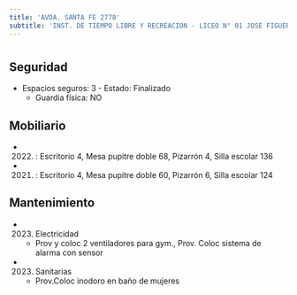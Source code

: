 ```yaml
---
title: 'AVDA. SANTA FE 2778'
subtitle: 'INST. DE TIEMPO LIBRE Y RECREACION - LICEO N° 01 JOSE FIGUEROA ALCORTA'
---
```


#


## Seguridad

*  Espacios seguros: 3 - Estado: Finalizado 
    + Guardia física: NO





## Mobiliario

*  (2022) : Escritorio 4, Mesa pupitre doble 68, Pizarrón 4, Silla escolar 136 

*  (2021) : Escritorio 4, Mesa pupitre doble 60, Pizarrón 6, Silla escolar 124 





## Mantenimiento

*  (2023) Electricidad 
    + Prov y coloc 2 ventiladores para gym., Prov. Coloc sistema de alarma con sensor

*  (2023) Sanitarias 
    + Prov.Coloc inodoro en baño de mujeres



